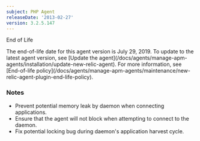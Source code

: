 ```yaml
---
subject: PHP Agent
releaseDate: '2013-02-27'
version: 3.2.5.147
---
```


End of Life

<Callout variant="important">
  The end-of-life date for this agent version is July 29, 2019. To update to the latest agent version, see [Update the agent](/docs/agents/manage-apm-agents/installation/update-new-relic-agent). For more information, see [End-of-life policy](/docs/agents/manage-apm-agents/maintenance/new-relic-agent-plugin-end-life-policy).
</Callout>

### Notes

* Prevent potential memory leak by daemon when connecting applications.
* Ensure that the agent will not block when attempting to connect to the daemon.
* Fix potential locking bug during daemon's application harvest cycle.
